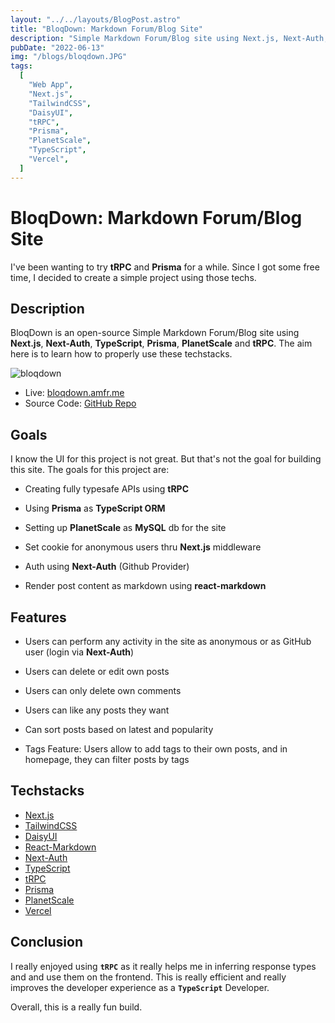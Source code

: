 ```yaml
---
layout: "../../layouts/BlogPost.astro"
title: "BloqDown: Markdown Forum/Blog Site"
description: "Simple Markdown Forum/Blog site using Next.js, Next-Auth, TypeScript, tRPC, Prisma and PlanetScale"
pubDate: "2022-06-13"
img: "/blogs/bloqdown.JPG"
tags:
  [
    "Web App",
    "Next.js",
    "TailwindCSS",
    "DaisyUI",
    "tRPC",
    "Prisma",
    "PlanetScale",
    "TypeScript",
    "Vercel",
  ]
---
```


# BloqDown: Markdown Forum/Blog Site

I've been wanting to try **tRPC** and **Prisma** for a while. Since I got some free time, I decided to create a simple project using those techs.

## Description

BloqDown is an open-source Simple Markdown Forum/Blog site using **Next.js**, **Next-Auth**, **TypeScript**, **Prisma**, **PlanetScale** and **tRPC**. The aim here is to learn how to properly use these techstacks.

![bloqdown](/blogs/bloqdown.JPG)

- Live: [bloqdown.amfr.me](https://bloqdown.amfr.me)
- Source Code: [GitHub Repo](https://github.com/amirfakhrullah/bloqdown)

## Goals

I know the UI for this project is not great. But that's not the goal for building this site. The goals for this project are:

- Creating fully typesafe APIs using **tRPC**

- Using **Prisma** as **TypeScript ORM**

- Setting up **PlanetScale** as **MySQL** db for the site

- Set cookie for anonymous users thru **Next.js** middleware

- Auth using **Next-Auth** (Github Provider)

- Render post content as markdown using **react-markdown**

## Features

- Users can perform any activity in the site as anonymous or as GitHub user (login via **Next-Auth**)

- Users can delete or edit own posts

- Users can only delete own comments

- Users can like any posts they want

- Can sort posts based on latest and popularity

- Tags Feature: Users allow to add tags to their own posts, and in homepage, they can filter posts by tags

## Techstacks

- [Next.js](https://nextjs.org/)
- [TailwindCSS](https://tailwindcss.com/)
- [DaisyUI](https://daisyui.com/)
- [React-Markdown](https://github.com/remarkjs/react-markdown)
- [Next-Auth](https://next-auth.js.org/)
- [TypeScript](https://www.typescriptlang.org/)
- [tRPC](https://trpc.io/)
- [Prisma](https://www.prisma.io/)
- [PlanetScale](https://planetscale.com/)
- [Vercel](https://vercel.com/)

## Conclusion

I really enjoyed using **`tRPC`** as it really helps me in inferring response types and and use them on the frontend. This is really efficient and really improves the developer experience as a **`TypeScript`** Developer.

Overall, this is a really fun build.
